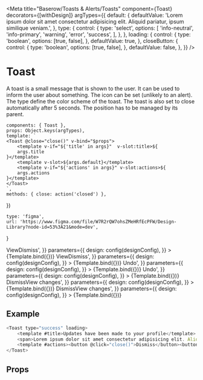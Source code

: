 

<Meta
    title="Baserow/Toasts & Alerts/Toasts"
    component={Toast}
    decorators={[withDesign]}
    argTypes={{
        default: {
            defaultValue:
                'Lorem ipsum dolor sit amet consectetur adipisicing elit. Aliquid pariatur, ipsum similique veniam.',
        },
        type: {
            control: {
                type: 'select',
                options: [
                    'info-neutral',
                    'info-primary',
                    'warning',
                    'error',
                    'success',
                ],
            },
        },
        loading: {
            control: {
                type: 'boolean',
                options: [true, false],
            },
            defaultValue: true,
        },
        closeButton: {
            control: {
                type: 'boolean',
                options: [true, false],
            },
            defaultValue: false,
        },
    }}
/>

# Toast

A toast is a small message that is shown to the user. It can be used to inform the user about something.
The icon can be set (unlikely to an alert). The type define the color scheme of the toast.
The toast is also set to close automatically after 5 seconds. The position has to be managed by its parent.

    components: { Toast },
    props: Object.keys(argTypes),
    template: `
    <Toast @close="close()" v-bind="$props">
        <template v-if="${'title' in args}"  v-slot:title>${
        args.title
    }</template>
        <template v-slot>${args.default}</template>
        <template v-if="${'actions' in args}" v-slot:actions>${
        args.actions
    }</template>
    </Toast>
    `,
    methods: { close: action('closed') },
})

    type: 'figma',
    url: 'https://www.figma.com/file/W7R2rQW7ohsZMeHRfEcPFW/Design-Library?node-id=53%3A21&mode=dev',
}

<Canvas>
    <Story
        name="Info primary"
        args={{
            type: 'info-primary',
            title: 'We’ve just released a new feature',
            icon: 'iconoir-settings',
            actions:
                '<span class="toast__actions-button toast__actions-button--primary">View</span><span class="toast__actions-button" @click="close()">Dismiss</span>',
        }}
        parameters={{
            design: config(designConfig),
        }}
    >
        {Template.bind({})}
    </Story>
    <Story
        name="Info neutral"
        args={{
            type: 'info-neutral',
            title: 'We’ve just released a new feature',
            icon: 'iconoir-settings',
            actions:
                '<span class="toast__actions-button toast__actions-button--primary">View</span><span class="toast__actions-button">Dismiss</span>',
        }}
        parameters={{
            design: config(designConfig),
        }}
    >
        {Template.bind({})}
    </Story>
    <Story
        name="Warning"
        args={{
            type: 'warning',
            title: 'Database has been modified',
            icon: 'iconoir-database-restore',
            actions:
                '<span class="toast__actions-button toast__actions-button--primary">Undo</span>',
        }}
        parameters={{
            design: config(designConfig),
        }}
    >
        {Template.bind({})}
    </Story>
    <Story
        name="Error"
        args={{
            type: 'error',
            title: 'Database has been deleted',
            icon: 'iconoir-db-error',
            actions:
                '<span class="toast__actions-button toast__actions-button--primary">Undo</span>',
        }}
        parameters={{
            design: config(designConfig),
        }}
    >
        {Template.bind({})}
    </Story>
    <Story
        name="Success"
        args={{
            type: 'success',
            title: 'Successfully updated profile',
            icon: 'iconoir-db-check',
            actions:
                '<span class="toast__actions-button">Dismiss</span><span class="toast__actions-button toast__actions-button--primary">View changes</span>',
        }}
        parameters={{
            design: config(designConfig),
        }}
    >
        {Template.bind({})}
    </Story>
    <Story
        name="No type or icon"
        args={{
            title: 'Updates have been made to your profile',
            actions:
                '<span class="toast__actions-button toast__actions-button--primary">Dismiss</span><span class="toast__actions-button">View changes</span>',
        }}
        parameters={{
            design: config(designConfig),
        }}
    >
        {Template.bind({})}
    </Story>
</Canvas>

## Example

```javascript
<Toast type="success" loading>
    <template #title>Updates have been made to your profile</template>
    <span>Lorem ipsum dolor sit amet consectetur adipisicing elit. Aliquid pariatur, ipsum similique veniam.<span>
    <template #actions><button @click="close()">Dismiss</button><button @click="anyMethod()">View changes</button></template>
</Toast>
```

## Props

<Props of={Toast} />
